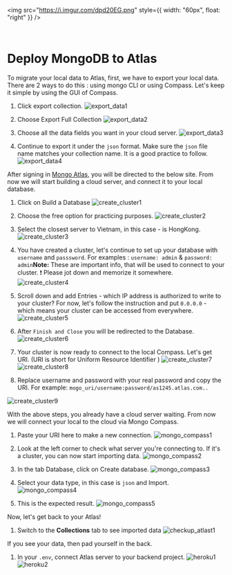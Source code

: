 <img
src="https://i.imgur.com/dpd20EG.png"
style={{ width: "60px", float: "right" }}
/>

<br/>

# Deploy MongoDB to Atlas

To migrate your local data to Atlas, first, we have to export your local data. There are 2 ways to do this : using mongo CLI or using Compass. Let's keep it simple by using the GUI of Compass.

1.  Click export collection. ![export_data1](https://labs.coderschool.vn/codelabs/wv-m32-deploy-backend/img/bf87784bdd92ccc3.png)  
    
2.  Choose Export Full Collection ![export_data2](https://labs.coderschool.vn/codelabs/wv-m32-deploy-backend/img/3d651e156709fa4e.png)  
    
3.  Choose all the data fields you want in your cloud server. ![export_data3](https://labs.coderschool.vn/codelabs/wv-m32-deploy-backend/img/65547b9eaa0a8324.png)  
    
4.  Continue to export it under the `json` format. Make sure the `json` file name matches your collection name. It is a good practice to follow. ![export_data4](https://labs.coderschool.vn/codelabs/wv-m32-deploy-backend/img/9bdbde5b7ca908ea.png)  
    

After signing in <a href="https://labs.coderschool.vn/codelabs/wv-m32-deploy-backend/assets/https://bit.ly/3REpPEX" target="_blank">Mongo Atlas</a>, you will be directed to the below site. From now we will start building a cloud server, and connect it to your local database.

1.  Click on Build a Database ![create_cluster1](https://labs.coderschool.vn/codelabs/wv-m32-deploy-backend/img/2660e4bb7e374e97.png)  
    
2.  Choose the free option for practicing purposes. ![create_cluster2](https://labs.coderschool.vn/codelabs/wv-m32-deploy-backend/img/951db6d722e43dfd.png)  
    
3.  Select the closest server to Vietnam, in this case - is HongKong. ![create_cluster3](https://labs.coderschool.vn/codelabs/wv-m32-deploy-backend/img/24d72f2983106d63.png)  
    
4.  You have created a cluster, let's continue to set up your database with `username` and `passsword`. For examples : `username: admin` & `password: admin`**Note:** These are important info, that will be used to connect to your cluster. ❗️ Please jot down and memorize it somewhere. ![create_cluster4](https://labs.coderschool.vn/codelabs/wv-m32-deploy-backend/img/39c1f06e17aa5b3b.png)  
    
5.  Scroll down and add Entries - which IP address is authorized to write to your cluster? For now, let's follow the instruction and put `0.0.0.0` - which means your cluster can be accessed from everywhere. ![create_cluster5](https://labs.coderschool.vn/codelabs/wv-m32-deploy-backend/img/a242cf0f823f3096.png)  
    
6.  After `Finish and Close` you will be redirected to the Database. ![create_cluster6](https://labs.coderschool.vn/codelabs/wv-m32-deploy-backend/img/2df0d14991ab3d6a.png)  
    
7.  Your cluster is now ready to connect to the local Compass. Let's get URI. (URI is short for Uniform Resource Identifier ) ![create_cluster7](https://labs.coderschool.vn/codelabs/wv-m32-deploy-backend/img/a60cb6b84c0fd881.png)![create_cluster8](https://labs.coderschool.vn/codelabs/wv-m32-deploy-backend/img/36825dda8a3a4115.png)  
    
8.  Replace username and password with your real password and copy the URI. For example: `mogo_uri/username:password/as1245.atlas.com..`

![create_cluster9](https://labs.coderschool.vn/codelabs/wv-m32-deploy-backend/img/e63c905875489913.png)  

With the above steps, you already have a cloud server waiting. From now we will connect your local to the cloud via Mongo Compass.

1.  Paste your URI here to make a new connection. ![mongo_compass1](https://labs.coderschool.vn/codelabs/wv-m32-deploy-backend/img/f72ac70ea383d3c9.png)  
    
2.  Look at the left corner to check what server you're connecting to. If it's a cluster, you can now start importing data. ![mongo_compass2](https://labs.coderschool.vn/codelabs/wv-m32-deploy-backend/img/7a94ee19c5224d15.png)  
    
3.  In the tab Database, click on Create database. ![mongo_compass3](https://labs.coderschool.vn/codelabs/wv-m32-deploy-backend/img/17ecf0157241f6c0.png)  
    
4.  Select your data type, in this case is `json` and Import. ![mongo_compass4](https://labs.coderschool.vn/codelabs/wv-m32-deploy-backend/img/d929c1788752657a.png)  
    
5.  This is the expected result. ![mongo_compass5](https://labs.coderschool.vn/codelabs/wv-m32-deploy-backend/img/6b05fa8b891b29af.png)  
    

Now, let's get back to your Atlas!

1.  Switch to the **Collections** tab to see imported data ![checkup_atlast1](https://labs.coderschool.vn/codelabs/wv-m32-deploy-backend/img/229edb283aa45b2a.png)

If you see your data, then pad yourself in the back.  

1.  In your `.env`, connect Atlas server to your backend project. ![heroku1](https://labs.coderschool.vn/codelabs/wv-m32-deploy-backend/img/529f1407e7d1affc.png)![heroku2](https://labs.coderschool.vn/codelabs/wv-m32-deploy-backend/img/e8af2947b2200ed2.png)  

<br />
<br />
<br />